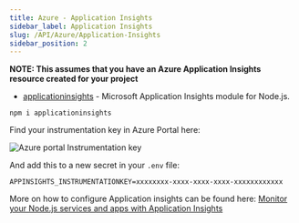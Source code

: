 ```yaml
---
title: Azure - Application Insights
sidebar_label: Application Insights
slug: /API/Azure/Application-Insights
sidebar_position: 2
---
```


**NOTE: This assumes that you have an Azure Application Insights resource created for your project**

* [applicationinsights](https://www.npmjs.com/package/applicationinsights) - Microsoft Application Insights module for Node.js.

`npm i applicationinsights`

Find your instrumentation key in Azure Portal here:

![Azure portal Instrumentation key](/img/azure-instrumentation-key.png)

And add this to a new secret in your `.env` file:

```text
APPINSIGHTS_INSTRUMENTATIONKEY=xxxxxxxx-xxxx-xxxx-xxxx-xxxxxxxxxxxx
```

More on how to configure Application insights can be found here: [Monitor your Node.js services and apps with Application Insights](https://docs.microsoft.com/en-us/azure/azure-monitor/app/nodejs)
